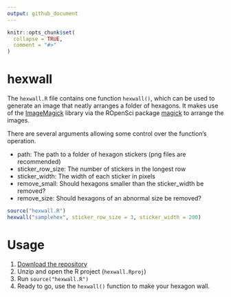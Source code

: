 ```yaml
---
output: github_document
---
```


<!-- README.md is generated from README.Rmd. Please edit that file -->

```r
knitr::opts_chunk$set(
  collapse = TRUE,
  comment = "#>"
)
```
# hexwall

The `hexwall.R` file contains one function `hexwall()`, which can be used to generate an image that neatly arranges a folder of hexagons. It makes use of the [ImageMagick](https://www.imagemagick.org/) library via the ROpenSci package [magick](https://github.com/ropensci/magick) to arrange the images.

There are several arguments allowing some control over the function's operation.

* path:             The path to a folder of hexagon stickers (png files are recommended)
* sticker_row_size: The number of stickers in the longest row
* sticker_width:    The width of each sticker in pixels
* remove_small:     Should hexagons smaller than the sticker_width be removed?
* remove_size:      Should hexagons of an abnormal size be removed?

```r
source("hexwall.R")
hexwall("samplehex", sticker_row_size = 3, sticker_width = 200)
```

# Usage

1. [Download the repository](https://github.com/mitchelloharawild/hexwall/archive/master.zip)
2. Unzip and open the R project (`hexwall.Rproj`)
3. Run `source("hexwall.R")`
4. Ready to go, use the `hexwall()` function to make your hexagon wall.
